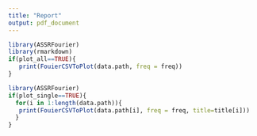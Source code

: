 ```yaml
---
title: "Report"
output: pdf_document
---
```



```r
library(ASSRFourier)
library(rmarkdown)
if(plot_all==TRUE){
   print(FouierCSVToPlot(data.path, freq = freq))
}
```

```r
library(ASSRFourier)
if(plot_single==TRUE){
  for(i in 1:length(data.path)){
   print(FouierCSVToPlot(data.path[i], freq = freq, title=title[i]))
  }
}
```
